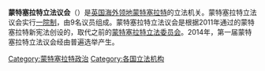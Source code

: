 '''蒙特塞拉特立法议会'''（{{lang-en|Legislative Assembly of Montserrat}}）是[[英国海外领地|英国海外领地]][[蒙特塞拉特|蒙特塞拉特]]的立法机关。蒙特塞拉特立法议会实行[[一院制|一院制]]，由9名议员组成。蒙特塞拉特立法议会是根据2011年通过的蒙特塞拉特新宪法创设的，取代之前的[[蒙特塞拉特立法委员会|蒙特塞拉特立法委员会]]。2014年，第一届蒙特塞拉特立法议会经由普遍选举产生。

{{英國立法機關}}
{{美洲题目|议会}}

[[Category:蒙特塞拉特政治|Category:蒙特塞拉特政治]]
[[Category:各国立法机构|Category:各国立法机构]]